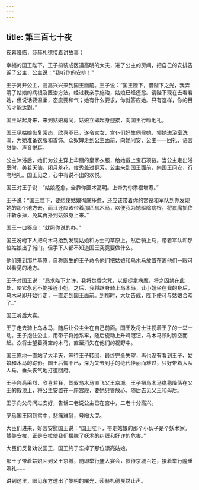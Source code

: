 ```yaml
---
---
---
```

title: 第三百七十夜
---






夜幕降临，莎赫札德接着讲故事：





幸福的国王陛下，王子扮装成医道高明的大夫，进了公主的房间，把自己的安排告诉了公主，公主说：“我听你的安排！”

王子离开公主，高高兴兴来到国王面前。王子说：“国王陛下，借陛下之光，我弄清了姑娘的病根及医治方法。经过我亲手施治，姑娘已经痊愈。请陛下现在去看看她，但说话要温柔，态度要和气；她有什么要求，你就答应她。只有这样，你的目的才能达到。”

国王站起身来，来到姑娘房间，姑娘立即起身迎接，向国王行吻地礼。

国王见姑娘恢复常态，欣喜不已，遂令宫女、宫仆们好生伺候她，领她进浴室洗澡，为她准备衣服和首饰。众奴婢走到公主面前，向她问安，公主一一回礼，语言甜美，声音悦耳。

公主沐浴后，她们为公主穿上华丽的皇家衣服，给她戴上宝石项链。当公主走出浴室时，美若天仙，闭月羞花，俊秀盖过群芳。公主来到国王面前，向国王问安，行吻地礼。国王见之，心中有说不出的欢悦。

国王对王子说：“姑娘痊愈，全靠你医术高明。上帝为你添福增寿。”

王子说：“国王陛下，要想使姑娘彻底痊愈，还应该带着你的宫役和军队到你发现她的那个地方去，而且还应该带着那匹乌木马，以便我为她驱除病根，将疯魔抓住并斩杀掉，免其再扑到姑娘身上来。”

国王一口答应：“就照你说的办。”

国王吩咐下人把乌木马抬到发现姑娘和方士的草原上，然后骑上马，带着军队和那位姑娘出了城门。但手下人都不知道国王究竟要做什么。

他们来到那片草原，自称医生的王子命令他们把姑娘和乌木马放置在离他们一眼可以看见的地方。

王子对国王说：“恳求陛下允许，我将焚香念咒，以便捉拿病魔，将之囚禁在此处，使它永远不能接近小姐。之后，我将跃身骑上乌木马，让小姐坐在我的身后，乌木马即开始行走，一直走到国王面前。到那时，大功告成，陛下便可与姑娘合欢了。”

国王听后大喜。

王子走去骑上乌木马，随后让公主坐在自己前面。国王及将士注视着王子的一举一动。王子抱住公主，用带子将她系牢，随后旋动上升鸡冠钮，乌木马顿时腾空而起。众将士望着腾空的木马，直至消失在他们的视野中。

国王原地一直站了大半天，等待王子转回，最终完全失望，再也没有看到王子、姑娘和木马的踪影。国王后悔不已，深为失去到手的绝代佳丽而难过，只好带着大队人马，垂头丧气地打道回府。

王子兴高采烈，欣喜若狂，驾驭乌木马直飞父王京城。王子把乌木马稳稳降落在父王的殿顶上，将公主安置在一座宫殿，要她只管放心，随后去见父王和母后。

王子向父母问过安好，告诉二老说公主已在宫中，二老十分高兴。





罗马国王回到宫中，悲痛难耐，号啕大哭。

大臣们进来，好言安慰国王说：“国王陛下，带走姑娘的那个小伙子是个妖术家。赞美安拉，正是安拉使我们摆脱了妖术的纠缠和奸诈的危害。”

大臣们反复劝说国王，国王终于忘掉了那位漂亮姑娘。

那王子带着姑娘回到父王京城，随即举行盛大宴会，款待京城百姓，接着举行隆重婚礼……





讲到这里，眼见东方透出了黎明的曙光，莎赫札德戛然止声。